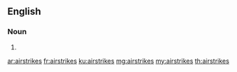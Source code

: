 ==English==

===Noun===
{{head|en|plural}}

# {{plural of|airstrike|lang=en}}

[[ar:airstrikes]]
[[fr:airstrikes]]
[[ku:airstrikes]]
[[mg:airstrikes]]
[[my:airstrikes]]
[[th:airstrikes]]